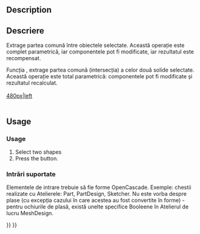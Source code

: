 <languages/>

{{Docnav
|[[Part_Fuse|Fuse]]
|[[Part_JoinConnect|JoinConnect]]
|[[Part_Workbench|Part]]
|IconL=Part_Fuse.svg
|IconR=Part_JoinConnect.svg
|IconC=Workbench_Part.svg
}}

<div class="mw-translate-fuzzy">
{{GuiCommand/ro
|Name=Part Common
|Name/ro=Part Common
|MenuLocation=Part → Common
|Workbenches=[[Part_Workbench/ro|Part]]
|SeeAlso=[[Part Union/ro|Part Union]], [[Part Cut/ro|Part Cut]]
}}
</div>

==Description==

<div class="mw-translate-fuzzy">
== Descriere ==
Extrage partea comună între obiectele selectate. Această operație este complet parametrică, iar componentele pot fi modificate, iar rezultatul este recompensat.


Funcția {{KEY|[[Image:Part_Common.png|16px|text-top=Intersection|link=Part_Common/fr]] [[Part_Common/fr|Intersection]]}}, extrage partea comună (intersecția) a celor două solide selectate. Această operație este total parametrică: componentele pot fi modificate și rezultatul recalculat.
<br /><br />
[[IMAGE:Part_Common_fr_01.png|480px|left]]
<br /><br />
{{clear}}
</div>

== Usage ==

<div class="mw-translate-fuzzy">
===Usage===
# Select two shapes
# Press the {{Button|[[Image:Part_Common.svg|16px|link=Part_Common]] [[Part_Common|Common]]}} button.
</div>

<span id="Supported_inputs"></span>
<div class="mw-translate-fuzzy">
=== Intrări suportate ===
</div>

<div class="mw-translate-fuzzy">
Elementele de intrare trebuie să fie forme OpenCascade. Exemple: chestii realizate cu Atelierele: Part, PartDesign, Sketcher. Nu este vorba despre plase (cu excepția cazului în care acestea au fost convertite în forme) - pentru ochiurile de plasă, există unelte specifice Booleene în Atelierul de lucru MeshDesign.
</div>


{{Docnav
|[[Part_Fuse|Fuse]]
|[[Part_JoinConnect|JoinConnect]]
|[[Part_Workbench|Part]]
|IconL=Part_Fuse.svg
|IconR=Part_JoinConnect.svg
|IconC=Workbench_Part.svg
}}

{{Part_Tools_navi{{#translation:}}}}
{{Userdocnavi{{#translation:}}}}